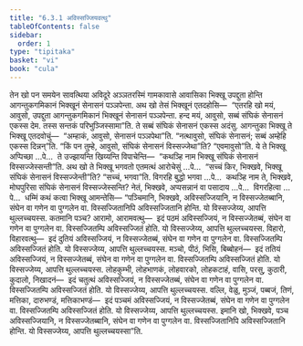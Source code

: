 ```yaml
---
title: "6.3.1 अविस्सज्जियवत्थु"
tableOfContents: false
sidebar:
  order: 1
type: "tipitaka"
basket: "vi"
book: "cula"
---
```



<DynamicBreadcrumb />

<Division number="321" book="cula">

<Paragraph number="1384" book="cula">
तेन खो पन समयेन सावत्थिया अविदूरे अञ्ञतरस्मिं गामकावासे आवासिका भिक्खू उपद्दुता होन्ति आगन्तुकगमिकानं भिक्खूनं सेनासनं पञ्ञपेन्ता. अथ खो तेसं भिक्खूनं एतदहोसि—  “एतरहि खो मयं, आवुसो, उपद्दुता आगन्तुकगमिकानं भिक्खूनं सेनासनं पञ्ञपेन्ता. हन्द मयं, आवुसो, सब्बं संघिकं सेनासनं एकस्स देम. तस्स सन्तकं परिभुञ्जिस्सामा”ति. ते सब्बं संघिकं सेनासनं एकस्स अदंसु. आगन्तुका भिक्खू ते भिक्खू एतदवोचुं—  “अम्हाकं, आवुसो, सेनासनं पञ्ञपेथा”ति. “नत्थावुसो, संघिकं सेनासनं; सब्बं अम्हेहि एकस्स दिन्नन्”ति. “किं पन तुम्हे, आवुसो, संघिकं सेनासनं विस्सज्जेथा”ति? “एवमावुसो”ति. ये ते भिक्खू अप्पिच्छा …पे…  ते उज्झायन्ति खिय्यन्ति विपाचेन्ति—  “कथञ्हि नाम भिक्खू संघिकं सेनासनं विस्सज्जेस्सन्ती”ति. अथ खो ते भिक्खू भगवतो एतमत्थं आरोचेसुं …पे…  “सच्चं किर, भिक्खवे, भिक्खू संघिकं सेनासनं विस्सज्जेन्ती”ति? “सच्चं, भगवा”ति. विगरहि बुद्धो भगवा …पे…  कथञ्हि नाम ते, भिक्खवे, मोघपुरिसा संघिकं सेनासनं विस्सज्जेस्सन्ति? नेतं, भिक्खवे, अप्पसन्नानं वा पसादाय …पे…  विगरहित्वा …पे…  धम्मिं कथं कत्वा भिक्खू आमन्तेसि—
</Paragraph>

<Paragraph number="1385" book="cula">
“पञ्चिमानि, भिक्खवे, अविस्सज्जियानि, न विस्सज्जेतब्बानि, संघेन वा गणेन वा पुग्गलेन वा. विस्सज्जितानिपि अविस्सज्जितानि होन्ति. यो विस्सज्जेय्य, आपत्ति थुल्लच्चयस्स. कतमानि पञ्च? आरामो, आरामवत्थु—  इदं पठमं अविस्सज्जियं, न विस्सज्जेतब्बं, संघेन वा गणेन वा पुग्गलेन वा. विस्सज्जितम्पि अविस्सज्जितं होति. यो विस्सज्जेय्य, आपत्ति थुल्लच्चयस्स.
</Paragraph>

<Paragraph number="1386" book="cula">
विहारो, विहारवत्थु—  इदं दुतियं अविस्सज्जियं, न विस्सज्जेतब्बं, संघेन वा गणेन वा पुग्गलेन वा. विस्सज्जितम्पि अविस्सज्जितं होति. यो विस्सज्जेय्य, आपत्ति थुल्लच्चयस्स.
</Paragraph>

<Paragraph number="1387" book="cula">
मञ्चो, पीठं, भिसि, बिब्बोहनं—  इदं ततियं अविस्सज्जियं, न विस्सज्जेतब्बं, संघेन वा गणेन वा पुग्गलेन वा. विस्सज्जितम्पि अविस्सज्जितं होति. यो विस्सज्जेय्य, आपत्ति थुल्लच्चयस्स.
</Paragraph>

<Paragraph number="1388" book="cula">
लोहकुम्भी, लोहभाणकं, लोहवारको, लोहकटाहं, वासि, परसु, कुठारी, कुदालो, निखादनं—  इदं चतुत्थं अविस्सज्जियं, न विस्सज्जेतब्बं, संघेन वा गणेन वा पुग्गलेन वा. विस्सज्जितम्पि अविस्सज्जितं होति. यो विस्सज्जेय्य, आपत्ति थुल्लच्चयस्स.
</Paragraph>

<Paragraph number="1389" book="cula">
वल्लि, वेळु, मुञ्जं, पब्बजं, तिणं, मत्तिका, दारुभण्डं, मत्तिकाभण्डं—  इदं पञ्चमं अविस्सज्जियं, न विस्सज्जेतब्बं, संघेन वा गणेन वा पुग्गलेन वा. विस्सज्जितम्पि अविस्सज्जितं होति. यो विस्सज्जेय्य, आपत्ति थुल्लच्चयस्स. इमानि खो, भिक्खवे, पञ्च अविस्सज्जियानि, न विस्सज्जेतब्बानि, संघेन वा गणेन वा पुग्गलेन वा. विस्सज्जितानिपि अविस्सज्जितानि होन्ति. यो विस्सज्जेय्य, आपत्ति थुल्लच्चयस्सा”ति.
</Paragraph>
</Division>